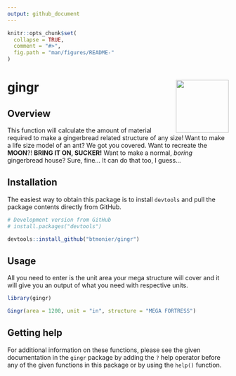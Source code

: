 ```yaml
---
output: github_document
---
```


```r
knitr::opts_chunk$set(
  collapse = TRUE,
  comment = "#>",
  fig.path = "man/figures/README-"
)
```

# gingr <img src="man/figures/gingr-logo.svg" align="right" height="120"/>

## Overview
This function will calculate the amount of material required to make a
gingerbread related structure of any size! Want to make a life size model of
an ant? We got you covered. Want to recreate the
**MOON**?! **BRING IT ON, SUCKER!** Want to make a normal, *boring* gingerbread
house? Sure, fine... It can do that too, I guess...

## Installation
The easiest way to obtain this package is to install `devtools` and pull the
package contents directly from GitHub.

```r
# Development version from GitHub
# install.packages("devtools")

devtools::install_github("btmonier/gingr")
```

## Usage
All you need to enter is the unit area your mega structure will cover and it
will give you an output of what you need with respective units.

```r
library(gingr)

Gingr(area = 1200, unit = "in", structure = "MEGA FORTRESS")
```

## Getting help
For additional information on these functions, please see the given
documentation in the `gingr` package by adding the `?` help operator before any
of the given functions in this package or by using the `help()` function.

